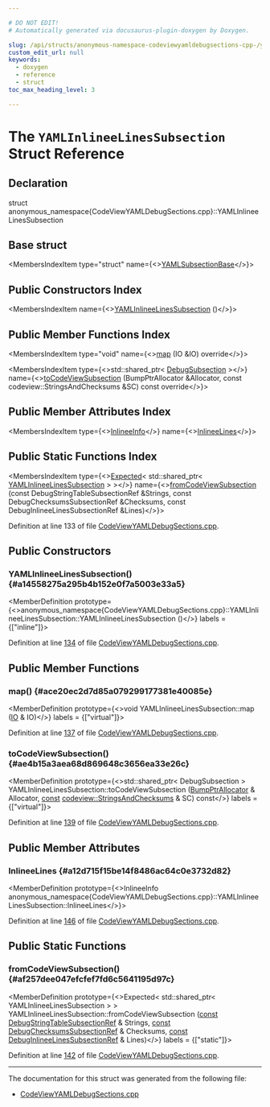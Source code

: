 ```yaml
---

# DO NOT EDIT!
# Automatically generated via docusaurus-plugin-doxygen by Doxygen.

slug: /api/structs/anonymous-namespace-codeviewyamldebugsections-cpp-/yamlinlineelinessubsection
custom_edit_url: null
keywords:
  - doxygen
  - reference
  - struct
toc_max_heading_level: 3

---
```





# The `YAMLInlineeLinesSubsection` Struct Reference

<DoxygenPage pluginConfig={pluginConfig}>



## Declaration

<CodeBlock>struct anonymous_namespace{CodeViewYAMLDebugSections.cpp}::YAMLInlineeLinesSubsection</CodeBlock>

## Base struct

<MembersIndex>

<MembersIndexItem
  type="struct"
  name={<><a href="/docs/api/structs/llvm/codeviewyaml/detail/yamlsubsectionbase">YAMLSubsectionBase</a></>}>
</MembersIndexItem>

</MembersIndex>

## Public Constructors Index

<MembersIndex>

<MembersIndexItem
  name={<><a href="#a14558275a295b4b152e0f7a5003e33a5">YAMLInlineeLinesSubsection</a> ()</>}>
</MembersIndexItem>

</MembersIndex>

## Public Member Functions Index

<MembersIndex>

<MembersIndexItem
  type="void"
  name={<><a href="#ace20ec2d7d85a079299177381e40085e">map</a> (IO &amp;IO) override</>}>
</MembersIndexItem>

<MembersIndexItem
  type={<>std::shared&#95;ptr&lt; <a href="/docs/api/classes/llvm/codeview/debugsubsection">DebugSubsection</a> &gt;</>}
  name={<><a href="#ae4b15a3aea68d869648c3656ea33e26c">toCodeViewSubsection</a> (BumpPtrAllocator &amp;Allocator, const codeview::StringsAndChecksums &amp;SC) const override</>}>
</MembersIndexItem>

</MembersIndex>

## Public Member Attributes Index

<MembersIndex>

<MembersIndexItem
  type={<><a href="/docs/api/structs/llvm/codeviewyaml/inlineeinfo">InlineeInfo</a></>}
  name={<><a href="#a12d715f15be14f8486ac64c0e3732d82">InlineeLines</a></>}>
</MembersIndexItem>

</MembersIndex>

## Public Static Functions Index

<MembersIndex>

<MembersIndexItem
  type={<><a href="/docs/api/classes/llvm/expected">Expected</a>&lt; std::shared&#95;ptr&lt; <a href="/docs/api/structs/anonymous-namespace-codeviewyamldebugsections-cpp-/yamlinlineelinessubsection">YAMLInlineeLinesSubsection</a> &gt; &gt;</>}
  name={<><a href="#af257dee047efcfef7fd6c5641195d97c">fromCodeViewSubsection</a> (const DebugStringTableSubsectionRef &amp;Strings, const DebugChecksumsSubsectionRef &amp;Checksums, const DebugInlineeLinesSubsectionRef &amp;Lines)</>}>
</MembersIndexItem>

</MembersIndex>


Definition at line 133 of file <a href="/docs/api/files/lib/lib/objectyaml/codeviewyamldebugsections-cpp">CodeViewYAMLDebugSections.cpp</a>.

<SectionDefinition>

## Public Constructors

### YAMLInlineeLinesSubsection() {#a14558275a295b4b152e0f7a5003e33a5}

<MemberDefinition
  prototype={<>anonymous&#95;namespace&#123;CodeViewYAMLDebugSections.cpp&#125;::YAMLInlineeLinesSubsection::YAMLInlineeLinesSubsection ()</>}
  labels = {["inline"]}>

Definition at line <a href="/docs/api/files/lib/lib/objectyaml/codeviewyamldebugsections-cpp/#l00134">134</a> of file <a href="/docs/api/files/lib/lib/objectyaml/codeviewyamldebugsections-cpp">CodeViewYAMLDebugSections.cpp</a>.
</MemberDefinition>

</SectionDefinition>

<SectionDefinition>

## Public Member Functions

### map() {#ace20ec2d7d85a079299177381e40085e}

<MemberDefinition
  prototype={<>void YAMLInlineeLinesSubsection::map (<a href="/docs/api/classes/llvm/yaml/io">IO</a> &amp; IO)</>}
  labels = {["virtual"]}>

Definition at line <a href="/docs/api/files/lib/lib/objectyaml/codeviewyamldebugsections-cpp/#l00137">137</a> of file <a href="/docs/api/files/lib/lib/objectyaml/codeviewyamldebugsections-cpp">CodeViewYAMLDebugSections.cpp</a>.
</MemberDefinition>

### toCodeViewSubsection() {#ae4b15a3aea68d869648c3656ea33e26c}

<MemberDefinition
  prototype={<>std::shared&#95;ptr&lt; DebugSubsection &gt; YAMLInlineeLinesSubsection::toCodeViewSubsection (<a href="/docs/api/namespaces/llvm/#a8e612822d4ba7bb36c9c79582a567108">BumpPtrAllocator</a> &amp; Allocator, <a href="/docs/api/files/lib/lib/target/lib/target/aarch64/aarch64promoteconstant-cpp/#a90f8350fecae261c25be85d38b451bff">const</a> <a href="/docs/api/classes/llvm/codeview/stringsandchecksums">codeview::StringsAndChecksums</a> &amp; SC) const</>}
  labels = {["virtual"]}>

Definition at line <a href="/docs/api/files/lib/lib/objectyaml/codeviewyamldebugsections-cpp/#l00139">139</a> of file <a href="/docs/api/files/lib/lib/objectyaml/codeviewyamldebugsections-cpp">CodeViewYAMLDebugSections.cpp</a>.
</MemberDefinition>

</SectionDefinition>

<SectionDefinition>

## Public Member Attributes

### InlineeLines {#a12d715f15be14f8486ac64c0e3732d82}

<MemberDefinition
  prototype={<>InlineeInfo anonymous&#95;namespace&#123;CodeViewYAMLDebugSections.cpp&#125;::YAMLInlineeLinesSubsection::InlineeLines</>}>

Definition at line <a href="/docs/api/files/lib/lib/objectyaml/codeviewyamldebugsections-cpp/#l00146">146</a> of file <a href="/docs/api/files/lib/lib/objectyaml/codeviewyamldebugsections-cpp">CodeViewYAMLDebugSections.cpp</a>.
</MemberDefinition>

</SectionDefinition>

<SectionDefinition>

## Public Static Functions

### fromCodeViewSubsection() {#af257dee047efcfef7fd6c5641195d97c}

<MemberDefinition
  prototype={<>Expected&lt; std::shared&#95;ptr&lt; YAMLInlineeLinesSubsection &gt; &gt; YAMLInlineeLinesSubsection::fromCodeViewSubsection (<a href="/docs/api/files/lib/lib/target/lib/target/aarch64/aarch64promoteconstant-cpp/#a90f8350fecae261c25be85d38b451bff">const</a> <a href="/docs/api/classes/llvm/codeview/debugstringtablesubsectionref">DebugStringTableSubsectionRef</a> &amp; Strings, <a href="/docs/api/files/lib/lib/target/lib/target/aarch64/aarch64promoteconstant-cpp/#a90f8350fecae261c25be85d38b451bff">const</a> <a href="/docs/api/classes/llvm/codeview/debugchecksumssubsectionref">DebugChecksumsSubsectionRef</a> &amp; Checksums, <a href="/docs/api/files/lib/lib/target/lib/target/aarch64/aarch64promoteconstant-cpp/#a90f8350fecae261c25be85d38b451bff">const</a> <a href="/docs/api/classes/llvm/codeview/debuginlineelinessubsectionref">DebugInlineeLinesSubsectionRef</a> &amp; Lines)</>}
  labels = {["static"]}>

Definition at line <a href="/docs/api/files/lib/lib/objectyaml/codeviewyamldebugsections-cpp/#l00142">142</a> of file <a href="/docs/api/files/lib/lib/objectyaml/codeviewyamldebugsections-cpp">CodeViewYAMLDebugSections.cpp</a>.
</MemberDefinition>

</SectionDefinition>

<hr/>

The documentation for this struct was generated from the following file:

<ul>
<li><a href="/docs/api/files/lib/lib/objectyaml/codeviewyamldebugsections-cpp">CodeViewYAMLDebugSections.cpp</a></li>
</ul>

</DoxygenPage>

